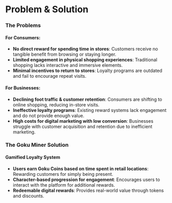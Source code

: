 

# **Problem & Solution**
### **The Problems**
#### **For Consumers:**
- **No direct reward for spending time in stores**: Customers receive no tangible benefit from browsing or staying longer.
- **Limited engagement in physical shopping experiences**: Traditional shopping lacks interactive and immersive elements.
- **Minimal incentives to return to stores**: Loyalty programs are outdated and fail to encourage repeat visits.

#### **For Businesses:**
- **Declining foot traffic & customer retention**: Consumers are shifting to online shopping, reducing in-store visits.
- **Ineffective loyalty programs**: Existing reward systems lack engagement and do not provide enough value.
- **High costs for digital marketing with low conversion**: Businesses struggle with customer acquisition and retention due to inefficient marketing.

### **The Goku Miner Solution**
#### **Gamified Loyalty System**
- **Users earn Goku Coins based on time spent in retail locations**: Rewarding customers for simply being present.
- **Character-based progression for engagement**: Encourages users to interact with the platform for additional rewards.
- **Redeemable digital rewards**: Provides real-world value through tokens and discounts.
